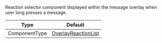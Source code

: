Reaction selector component displayed within the message overlay when user long presses a message.

| Type          | Default                                                                    |
| ------------- | -------------------------------------------------------------------------- |
| ComponentType | [OverlayReactionList](../../../../ui-components/overlay-reaction-list.mdx) |
